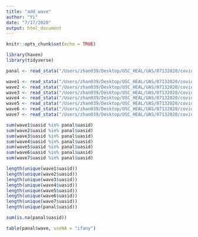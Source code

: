 ```yaml
---
title: "add_wave"
author: "Yi"
date: "7/17/2020"
output: html_document
---
```


```r
knitr::opts_chunk$set(echo = TRUE)
```

```r
library(haven)
library(tidyverse)
```

```r
panal <- read_stata("/Users/zhan039/Desktop/USC_HEAL/UAS/07132020/covid_panal/covidpanel_us_stata_jul_8_2020.dta")

wave1 <- read_stata("/Users/zhan039/Desktop/USC_HEAL/UAS/07132020/covid_individual/uas230_march_31_2020.dta")
wave2 <- read_stata("/Users/zhan039/Desktop/USC_HEAL/UAS/07132020/covid_individual/uas235_april_29_2020.dta")
wave3 <- read_stata("/Users/zhan039/Desktop/USC_HEAL/UAS/07132020/covid_individual/uas240_may_14_2020.dta")
wave4 <- read_stata("/Users/zhan039/Desktop/USC_HEAL/UAS/07132020/covid_individual/uas242_may_27_2020.dta")
wave5 <- read_stata("/Users/zhan039/Desktop/USC_HEAL/UAS/07132020/covid_individual/uas244_june_10_2020.dta")
wave6 <- read_stata("/Users/zhan039/Desktop/USC_HEAL/UAS/07132020/covid_individual/uas246_june_23_2020.dta")
wave7 <- read_stata("/Users/zhan039/Desktop/USC_HEAL/UAS/07132020/covid_individual/uas248_july_8_2020.dta")
```

```r
sum(wave1$uasid %in% panal$uasid)
sum(wave2$uasid %in% panal$uasid)
sum(wave3$uasid %in% panal$uasid)
sum(wave4$uasid %in% panal$uasid)
sum(wave5$uasid %in% panal$uasid)
sum(wave6$uasid %in% panal$uasid)
sum(wave7$uasid %in% panal$uasid)

length(unique(wave1$uasid))
length(unique(wave2$uasid))
length(unique(wave3$uasid))
length(unique(wave4$uasid))
length(unique(wave5$uasid))
length(unique(wave6$uasid))
length(unique(wave7$uasid))
length(unique(panal$uasid))

sum(is.na(panal$uasid))
```

```r
table(panal$wave, useNA = "ifany")
```

